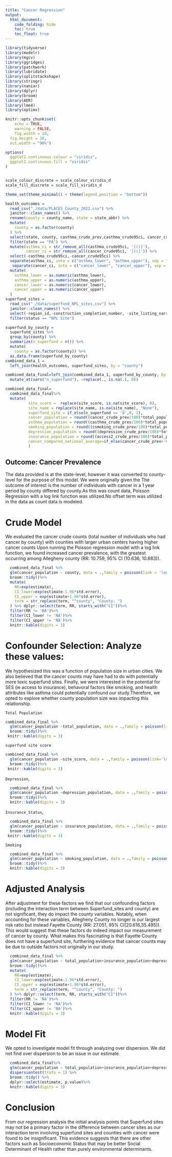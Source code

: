 ```yaml
---
title: "Cancer Regression"
output: 
  html_document:
    code_folding: hide
    toc: true
    toc_float: true
---
```



```r
library(tidyverse)
library(modelr)
library(mgcv)
library(ggridges)
library(patchwork)
library(lubridate)
library(splitstackshape)
library(stringr)
library(naniar)
library(dplyr) 
library(broom)
library(AER)
library(lme4)
library(optimx)

knitr::opts_chunk$set(
	echo = TRUE,
	warning = FALSE,
	fig.width = 10, 
  fig.height = 10,
  out.width = "90%")

options(
  ggplot2.continuous.colour = "viridis",
  ggplot2.continuous.fill = "viridis"
)


scale_colour_discrete = scale_colour_viridis_d
scale_fill_discrete = scale_fill_viridis_d

theme_set(theme_minimal() + theme(legend.position = "bottom"))
```

```r
health_outcomes = 
  read_csv("./data/PLACES_County_2022.csv") %>% 
  janitor::clean_names() %>% 
  rename(county = county_name, state = state_abbr) %>% 
  mutate(
    county = as.factor(county)
  ) %>% 
  select(state, county, casthma_crude_prev,casthma_crude95ci, cancer_crude_prev,cancer_crude95ci,access2_crude_prev,depression_crude_prev,csmoking_crude_prev,total_population) %>% 
  filter(state == "PA") %>%
  mutate(asthma_ci = str_remove_all(casthma_crude95ci, '[()]'),
         cancer_ci = str_remove_all(cancer_crude95ci, '[()]')) %>%
  select(-casthma_crude95ci,-cancer_crude95ci) %>%
  separate(asthma_ci, into = c("asthma_lower", "asthma_upper"), sep = ",") %>%
   separate(cancer_ci, into = c("cancer_lower", "cancer_upper"), sep = ",") %>%
  mutate(
    asthma_lower = as.numeric(asthma_lower),
    asthma_upper = as.numeric(asthma_upper),
    cancer_lower = as.numeric(cancer_lower),
    cancer_upper = as.numeric(cancer_upper)
  )
superfund_sites =
  read_csv("./data/superfund_NPL_sites.csv") %>% 
  janitor::clean_names() %>% 
  select(-region_id,-construction_completion_number, -site_listing_narrative, -site_progress_profile, -ends_with("notice"), -restoration_fr_notice_jumper_page, -noid_date, -deletion_date,-x,-y,-state) %>% 
  filter(status == "NPL Site")

superfund_by_county =
  superfund_sites %>% 
  group_by(county) %>% 
  summarize(n_superfund = n()) %>% 
  mutate(
    county = as.factor(county)) %>%
  as.data.frame(superfund_by_county)
combined_data_1 =
  left_join(health_outcomes, superfund_sites, by = "county") 

combined_data_final=left_join(combined_data_1, superfund_by_county, by = "county")%>% 
  mutate_at(vars("n_superfund"), ~replace(., is.na(.), 0))

combined_data_final=
  combined_data_final%>%
  mutate(
          site_score =  replace(site_score, is.na(site_score), 0),
          site_name = replace(site_name, is.na(site_name), "None"),
          superfund_site = if_else(n_superfund == '0',0, 1),
          cancer_population = round((cancer_crude_prev/100)*total_population),
          asthma_population = round((casthma_crude_prev/100)*total_population),
          smoking_population = round((csmoking_crude_prev/100)*total_population),
          depression_population = round((depression_crude_prev/100)*total_population),
          insurance_population = round((access2_crude_prev/100)*total_population),
          cancer_compared_national_average=if_else(cancer_crude_prev>'6.5', 1,0)
          )
```

## Outcome: Cancer Prevalence

The data provided is at the state-level, however it was converted to county-level for the purpose of this model. We were originally given the The outcome of interest is the number of individuals with cancer in a 1 year period by county differed by county.As this was count data, Poisson Regression with a log link function was utilized.No offset term was utilized in the data as count data is modeled. 

# Crude Model

We evaluated the  cancer crude counts (total number of individuals who had cancer by county) with counties with larger urban centers having higher cancer counts Upon running the Poisson regression model with a log link function, we found increased cancer prevalence, with the greatest occurring among Allegheny county (RR: 10.759, 95% CI (10.636, 10.883)). 

```r
  combined_data_final %>% 
  glm(cancer_population ~ county, data = .,family = poisson(link = 'log'))%>%
  broom::tidy()%>%
  mutate(
    RR=exp(estimate),
    CI_lower=exp(estimate-1.96*std.error),
    CI_upper = exp(estimate+1.96*std.error),
    term = str_replace(term, "^county", "County: ")
  ) %>% dplyr::select(term, RR, starts_with("CI"))%>%
  filter(RR != 'NA')%>%
  filter(CI_lower != 'NA')%>%
  filter(CI_upper != 'NA')%>%
  knitr::kable(digits = 3)
```

# Confounder Selection: Analyze these values: 

We hypothesized this was a function of population size in urban cities. We also believed that the cancer counts may have had to do with potentially more toxic superfund sites. Finally, we were interested in the potential for SES (ie access to insurance), behavoral factors like smoking, and health attributes like asthma could potentially confound our study.Therefore, we opted to explore whether county population size was impacting this relationship.

`Total Population`
```r
combined_data_final %>% 
  glm(cancer_population ~total_population, data = .,family = poisson(link='log'))%>%
  broom::tidy()%>% 
 knitr::kable(digits = 3)

```


`superfund site score`
```r
combined_data_final %>% 
  glm(cancer_population ~site_score, data = .,family = poisson(link='log'))%>%
  broom::tidy()%>% 
 knitr::kable(digits = 3)
```

`Depression`, 
```r
  combined_data_final %>% 
  glm(cancer_population ~depression_population, data = .,family = poisson(link='log'))%>%
  broom::tidy()%>% 
  knitr::kable(digits = 3)
```

`Insurance_Status`, 
```r
  combined_data_final %>% 
  glm(cancer_population ~ insurance_population, data = .,family = poisson(link='log'))%>%
  broom::tidy()%>% 
 knitr::kable(digits = 3)

```

`Smoking`
```r
  combined_data_final %>% 
  glm(cancer_population ~ smoking_population, data = .,family = poisson(link='log'))%>%
  broom::tidy()%>% 
  knitr::kable(digits = 3)

```


# Adjusted Analysis

After adjustment for these factors we find that our confounding factors (including the interaction term between Superfund_sites and county) are not significant, they do impact the county variables. Notably, when accounting for these variables, Allegheny County no longer is our largest risk ratio but instead Fayette County (RR: 27.051, 95% CI(20.616,35.495)). This would suggest that these factors do indeed impact our measurement of cancer by county. What makes this fascinating is that Fayette County does not have a superfund site, furthering evidence that cancer counts may be due to outside factors not originally in our study.


```r
  combined_data_final %>% 
  glm(cancer_population ~ total_population+insurance_population+depression_population+smoking_population+site_score*county, data = .,family = poisson(link = 'log'))%>%
  broom::tidy()%>%
  mutate(
    RR=exp(estimate),
    CI_lower=exp(estimate-1.96*std.error),
    CI_upper = exp(estimate+1.96*std.error),
    term = str_replace(term, "^county", "County: ")
  ) %>% dplyr::select(term, RR, starts_with("CI"))%>%
  filter(RR != 'NA')%>%
  filter(CI_lower != 'NA')%>%
  filter(CI_upper != 'NA')%>%
  knitr::kable(digits = 3)
```

# Model Fit

We opted to investigate model fit through analyzing over dispersion. We did not find over dispersion to be an issue in our estimate. 

```r
  combined_data_final%>% 
  glm(cancer_population ~ total_population+insurance_population+depression_population+smoking_population+site_score*county, data = .,family = poisson(link = 'log'))%>%
  dispersiontest(trafo = 1) %>% 
  broom::tidy() %>% 
  dplyr::select(estimate, p.value)%>% 
  knitr::kable(digits = 3)
```

# Conclusion

From our regression analysis the initial analysis points that Superfund sites may not be a primary factor in the difference between cancer sites as our interaction term involving superfund sites and counties with cancer were found to be insignificant. This evidence suggests that there are other factors such as Socioeconomic Status that may be better Social Determinant of Health rather than purely environmental determinants.  